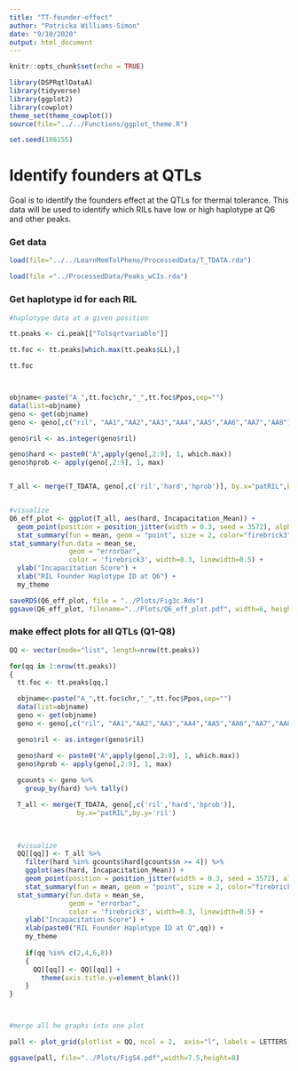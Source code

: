 ```yaml
---
title: "TT-founder-effect"
author: "Patricka Williams-Simon"
date: "9/10/2020"
output: html_document
---
```


```r

knitr::opts_chunk$set(echo = TRUE)

library(DSPRqtlDataA)
library(tidyverse)
library(ggplot2)
library(cowplot)
theme_set(theme_cowplot())
source(file="../../Functions/ggplot_theme.R")

set.seed(108155)
```
# Identify founders at QTLs 

Goal is to identify the founders effect at the QTLs for thermal tolerance. This data will be used to identify which RILs have low or high haplotype at Q6 and other peaks.


### Get data


```r

load(file="../../LearnMemTolPheno/ProcessedData/T_TDATA.rda")

load(file ="../ProcessedData/Peaks_wCIs.rda")

```

### Get haplotype id for each RIL

```r
#haplotype data at a given position

tt.peaks <- ci.peak[["Tolsqrtvariable"]]

tt.foc <- tt.peaks[which.max(tt.peaks$LL),]

tt.foc



objname<-paste("A_",tt.foc$chr,"_",tt.foc$Ppos,sep="")
data(list=objname)
geno <- get(objname)
geno <- geno[,c("ril", "AA1","AA2","AA3","AA4","AA5","AA6","AA7","AA8")]

geno$ril <- as.integer(geno$ril)

geno$hard <- paste0("A",apply(geno[,2:9], 1, which.max))
geno$hprob <- apply(geno[,2:9], 1, max)


T_all <- merge(T_TDATA, geno[,c('ril','hard','hprob')], by.x="patRIL",by.y='ril')


#visualize
Q6_eff_plot <- ggplot(T_all, aes(hard, Incapacitation_Mean)) +
  geom_point(position = position_jitter(width = 0.3, seed = 3572), alpha = 1/4) +
  stat_summary(fun = mean, geom = "point", size = 2, color="firebrick3", alpha=0.8) + 
stat_summary(fun.data = mean_se, 
               geom = "errorbar", 
               color = 'firebrick3', width=0.3, linewidth=0.5) +
  ylab("Incapacitation Score") +
  xlab("RIL Founder Haplotype ID at Q6") +
  my_theme

saveRDS(Q6_eff_plot, file = "../Plots/Fig3c.Rds")
ggsave(Q6_eff_plot, filename="../Plots/Q6_eff_plot.pdf", width=6, height=6)


```

### make effect plots for all QTLs (Q1-Q8)

```r

QQ <- vector(mode="list", length=nrow(tt.peaks))

for(qq in 1:nrow(tt.peaks))
{
  tt.foc <- tt.peaks[qq,]

  objname<-paste("A_",tt.foc$chr,"_",tt.foc$Ppos,sep="")
  data(list=objname)
  geno <- get(objname)
  geno <- geno[,c("ril", "AA1","AA2","AA3","AA4","AA5","AA6","AA7","AA8")]

  geno$ril <- as.integer(geno$ril)

  geno$hard <- paste0("A",apply(geno[,2:9], 1, which.max))
  geno$hprob <- apply(geno[,2:9], 1, max)
  
  gcounts <- geno %>%
    group_by(hard) %>% tally()

  T_all <- merge(T_TDATA, geno[,c('ril','hard','hprob')],
                 by.x="patRIL",by.y='ril')
  
  

  #visualize
  QQ[[qq]] <- T_all %>%
    filter(hard %in% gcounts$hard[gcounts$n >= 4]) %>%
    ggplot(aes(hard, Incapacitation_Mean)) +
    geom_point(position = position_jitter(width = 0.3, seed = 3572), alpha = 1/4) +
    stat_summary(fun = mean, geom = "point", size = 2, color="firebrick3", alpha=0.8) + 
  stat_summary(fun.data = mean_se, 
               geom = "errorbar", 
               color = 'firebrick3', width=0.3, linewidth=0.5) +
    ylab("Incapacitation Score") +
    xlab(paste0("RIL Founder Haplotype ID at Q",qq)) +
    my_theme
    
    if(qq %in% c(2,4,6,8))
    {
      QQ[[qq]] <- QQ[[qq]] +
        theme(axis.title.y=element_blank())
    }
}



#merge all he graphs into one plot

pall <- plot_grid(plotlist = QQ, ncol = 2,  axis="l", labels = LETTERS[1:8], label_size = 10, hjust = -0.2, vjust = 1)

ggsave(pall, file="../Plots/FigS4.pdf",width=7.5,height=8)



```


